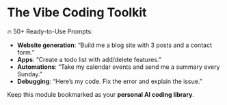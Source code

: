 # The Vibe Coding Toolkit

🔥 50+ Ready-to-Use Prompts:

- **Website generation**: “Build me a blog site with 3 posts and a contact form.”
- **Apps**: “Create a todo list with add/delete features.”
- **Automations**: “Take my calendar events and send me a summary every Sunday.”
- **Debugging**: “Here’s my code. Fix the error and explain the issue.”

Keep this module bookmarked as your **personal AI coding library**.
